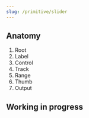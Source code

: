 ```yaml
---
slug: /primitive/slider
---
```


## Anatomy

1. Root
2. Label
3. Control
4. Track
5. Range
6. Thumb
7. Output

## Working in progress
